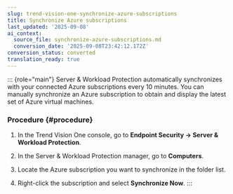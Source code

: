 ```yaml
---
slug: trend-vision-one-synchronize-azure-subscriptions
title: Synchronize Azure subscriptions
last_updated: '2025-09-08'
ai_context:
  source_file: synchronize-azure-subscriptions.md
  conversion_date: '2025-09-08T23:42:12.172Z'
conversion_status: converted
translation_ready: true
---
```


::: {role="main"}
Server & Workload Protection automatically synchronizes with your connected Azure subscriptions every 10 minutes. You can manually synchronize an Azure subscription to obtain and display the latest set of Azure virtual machines.

### Procedure {#procedure}

1.  In the Trend Vision One console, go to **Endpoint Security → Server & Workload Protection**.

2.  In the Server & Workload Protection manager, go to **Computers**.

3.  Locate the Azure subscription you want to synchronize in the folder list.

4.  Right-click the subscription and select **Synchronize Now**.
:::
